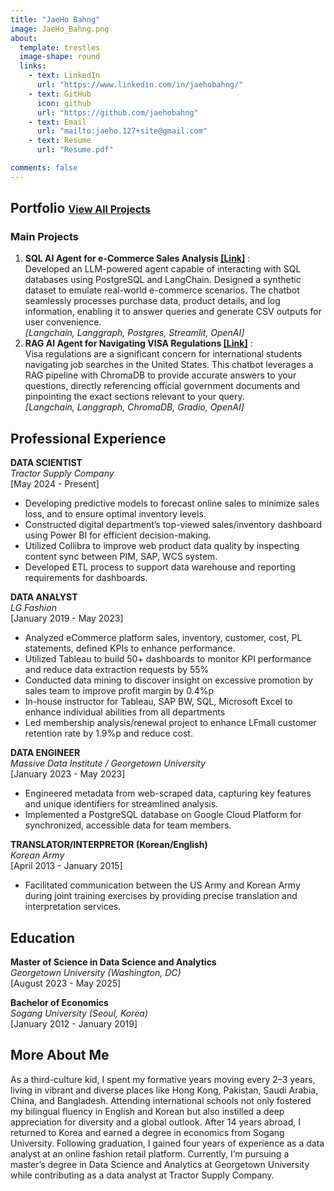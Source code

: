 ```yaml
---
title: "JaeHo Bahng"
image: JaeHo_Bahng.png
about:
  template: trestles
  image-shape: round
  links:
    - text: LinkedIn
      url: "https://www.linkedin.com/in/jaehobahng/"
    - text: GitHub
      icon: github
      url: "https://github.com/jaehobahng"
    - text: Email
      url: "mailto:jaeho.127+site@gmail.com"
    - text: Resume
      url: "Resume.pdf"

comments: false
---
```


## Portfolio <a href="https://jaehobahng.github.io/portfolio/listing.html" style="font-size:16px;">View All Projects</a>
### Main Projects
1. **SQL AI Agent for e-Commerce Sales Analysis [[Link]](https://github.com/jaehobahng/TravelGuideAI)** : \
  Developed an LLM-powered agent capable of interacting with SQL databases using PostgreSQL and LangChain. Designed a synthetic dataset to emulate real-world e-commerce scenarios. The chatbot seamlessly processes purchase data, product details, and log information, enabling it to answer queries and generate CSV outputs for user convenience. \
  *[Langchain, Langgraph, Postgres, Streamlit, OpenAI]*
2. **RAG AI Agent for Navigating VISA Regulations [[Link]](https://github.com/jaehobahng/CrisisfactsDocker)**  : \
  Visa regulations are a significant concern for international students navigating job searches in the United States. This chatbot leverages a RAG pipeline with ChromaDB to provide accurate answers to your questions, directly referencing official government documents and pinpointing the exact sections relevant to your query. \
  *[Langchain, Langgraph, ChromaDB, Gradio, OpenAI]*


## Professional Experience

**DATA SCIENTIST**<br>
*Tractor Supply Company*<br>
[May 2024 - Present]

- Developing predictive models to forecast online sales to minimize sales loss, and to ensure optimal inventory levels.
- Constructed digital department's top-viewed sales/inventory dashboard using Power BI for efficient decision-making.
- Utilized Collibra to improve web product data quality by inspecting content sync between PIM, SAP, WCS system.
- Developed ETL process to support data warehouse and reporting requirements for dashboards.



**DATA ANALYST**<br>
*LG Fashion*<br>
[January 2019 - May 2023]

- Analyzed eCommerce platform sales, inventory, customer, cost, PL statements, defined KPIs to enhance performance.
- Utilized Tableau to build 50+ dashboards to monitor KPI performance and reduce data extraction requests by 55% 
- Conducted data mining to discover insight on excessive promotion by sales team to improve profit margin by 0.4%p
- In-house instructor for Tableau, SAP BW, SQL, Microsoft Excel to enhance individual abilities from all departments
- Led membership analysis/renewal project to enhance LFmall customer retention rate by 1.9%p and reduce cost.


**DATA ENGINEER**<br>
*Massive Data Institute / Georgetown University*<br>
[January 2023 - May 2023]

- Engineered metadata from web-scraped data, capturing key features and unique identifiers for streamlined analysis.
- Implemented a PostgreSQL database on Google Cloud Platform for synchronized, accessible data for team members.


**TRANSLATOR/INTERPRETOR (Korean/English)**<br>
*Korean Army*<br>
[April 2013 - January 2015]

- Facilitated communication between the US Army and Korean Army during joint training exercises by providing precise translation and interpretation services.

## Education
**Master of Science in Data Science and Analytics**<br>
*Georgetown University (Washington, DC)*<br>
[August 2023 - May 2025]

**Bachelor of Economics**<br>
*Sogang University (Seoul, Korea)*<br>
[January 2012 - January 2019]

## More About Me
As a third-culture kid, I spent my formative years moving every 2–3 years, living in vibrant and diverse places like Hong Kong, Pakistan, Saudi Arabia, China, and Bangladesh. Attending international schools not only fostered my bilingual fluency in English and Korean but also instilled a deep appreciation for diversity and a global outlook. After 14 years abroad, I returned to Korea and earned a degree in economics from Sogang University. Following graduation, I gained four years of experience as a data analyst at an online fashion retail platform. Currently, I’m pursuing a master’s degree in Data Science and Analytics at Georgetown University while contributing as a data analyst at Tractor Supply Company.